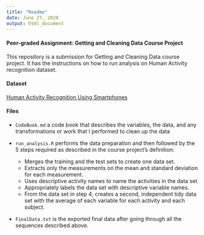 ```yaml
---
title: "Readme"
date: June 27, 2020
output: html_document
---
```



#### Peer-graded Assignment: Getting and Cleaning Data Course Project

This repository is a submission for Getting and Cleaning Data course project. It has the instructions on how to run analysis on Human Activity recognition dataset.

#### Dataset

[Human Activity Recognition Using Smartphones](http://archive.ics.uci.edu/ml/datasets/Human+Activity+Recognition+Using+Smartphones)

#### Files

* `CodeBook.md` a code book that describes the variables, the data, and any transformations or work that I performed to clean up the data

* `run_analysis.R` performs the data preparation and then followed by the 5 steps required as described in the course project's definition:
    + Merges the training and the test sets to create one data set.
    + Extracts only the measurements on the mean and standard deviation for each measurement.
    + Uses descriptive activity names to name the activities in the data set
    + Appropriately labels the data set with descriptive variable names.
    + From the data set in step 4, creates a second, independent tidy data set with the average of each variable for each activity and each subject.
    
* `FinalData.txt` is the exported final data after going through all the sequences described above.




<br/>
